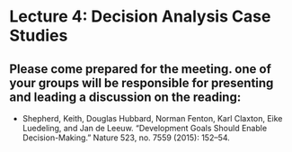 # Lecture 4: Decision Analysis Case Studies {#case_studies}

## Please come prepared for the meeting. one of your groups will be responsible for presenting and leading a discussion on the reading: 

- Shepherd, Keith, Douglas Hubbard, Norman Fenton, Karl Claxton, Eike Luedeling, and Jan de Leeuw. “Development Goals Should Enable Decision-Making.” Nature 523, no. 7559 (2015): 152–54. [](reading/DA_NAture_Shepherd et al 2015.png)
